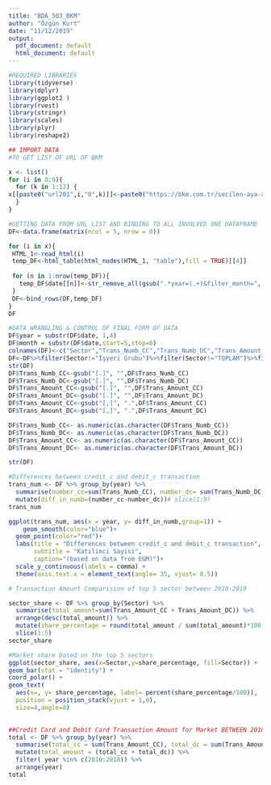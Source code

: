 ```yaml
---
title: "BDA_503_BKM"
author: "Özgün Kurt"
date: "11/12/2019"
output:
  pdf_document: default
  html_document: default
---
```



```r
#REQUIRED LIBRARIES
library(tidyverse)
library(dplyr)
library(ggplot2 )
library(rvest)
library(stringr)
library(scales)
library(plyr)
library(reshape2)
```

```r
## IMPORT DATA
#TO GET LIST OF URL OF BKM  

x <- list()
for (i in 0:9){
  for (k in 1:12) {
x[[paste0("url201",i,"0",k)]]<-paste0("https://bkm.com.tr/secilen-aya-ait-sektorel-gelisim/?filter_year=201",i,"&filter_month=",k,"&List=Listele")
  }
}
```


```r
#GETTING DATA FROM URL LIST AND BINDING TO ALL INVOLVED ONE DATAFRAME
DF<-data.frame(matrix(ncol = 5, nrow = 0))

for (i in x){
 HTML_1<-read_html(i) 
 temp_DF<-html_table(html_nodes(HTML_1, "table"),fill = TRUE)[[4]]
 
 for (n in 1:nrow(temp_DF)){
   temp_DF$date[[n]]<-str_remove_all(gsub(".*year=(.+)&filter_month=", "\\1", i),"[A-Z]|[a-z]|&|=")
 }
 DF<-bind_rows(DF,temp_DF)
}
DF
```

```r
#DATA WRANGLING & CONTROL OF FINAL FORM OF DATA
DF$year = substr(DF$date, 1,4)
DF$month = substr(DF$date,start=5,stop=6)
colnames(DF)<-c("Sector","Trans_Numb_CC","Trans_Numb_DC","Trans_Amount_CC","Trans_Amount_DC","date","year","month")
DF<-DF%>%filter(Sector!="İşyeri Grubu")%>%filter(Sector!="TOPLAM")%>%filter(Sector!="Lütfen listeyi görebilmek için yukarıdan tarih seçiniz.")
str(DF)
DF$Trans_Numb_CC<-gsub("[.]", "",DF$Trans_Numb_CC)
DF$Trans_Numb_DC<-gsub("[.]", "",DF$Trans_Numb_DC)
DF$Trans_Amount_CC<-gsub("[.]", "",DF$Trans_Amount_CC)
DF$Trans_Amount_DC<-gsub("[.]", "",DF$Trans_Amount_DC)
DF$Trans_Amount_CC<-gsub("[,]", ".",DF$Trans_Amount_CC)
DF$Trans_Amount_DC<-gsub("[,]", ".",DF$Trans_Amount_DC)

DF$Trans_Numb_CC<- as.numeric(as.character(DF$Trans_Numb_CC))
DF$Trans_Numb_DC<- as.numeric(as.character(DF$Trans_Numb_DC))
DF$Trans_Amount_CC<- as.numeric(as.character(DF$Trans_Amount_CC))
DF$Trans_Amount_DC<- as.numeric(as.character(DF$Trans_Amount_DC))

str(DF)

```










```r
#Differences between credit_c and debit_c transaction
trans_num <- DF %>% group_by(year) %>% 
  summarise(number_cc=sum(Trans_Numb_CC), number_dc= sum(Trans_Numb_DC)) %>%
  mutate(diff_in_numb=(number_cc-number_dc))# slice(1:9)
trans_num
```

```r
ggplot(trans_num, aes(x = year, y= diff_in_numb,group=1)) + 
    geom_smooth(color="blue")+
  geom_point(color="red")+
  labs(title = "Differences between credit_c and debit_c transaction", 
       subtitle = "Katilimci Sayisi", 
       caption="(based on data from EGM)")+
  scale_y_continuous(labels = comma) +
  theme(axis.text.x = element_text(angle= 35, vjust= 0.5))
```




```r
# Transaction Amount Comparision of top 5 sector between 2010-2019

sector_share <- DF %>% group_by(Sector) %>% 
  summarise(total_amount=sum(Trans_Amount_CC + Trans_Amount_DC)) %>%
  arrange(desc(total_amount)) %>%
  mutate(share_percentage = round(total_amount / sum(total_amount)*100,2)) %>%
  slice(1:5)
sector_share
```

```r
#Market share based on the top 5 sectors
ggplot(sector_share, aes(x=Sector,y=share_percentage, fill=Sector)) +
geom_bar(stat = "identity") +
coord_polar() +
geom_text(
  aes(x=, y= share_percentage, label= percent(share_percentage/100)), 
  position = position_stack(vjust = 1,8),
  size=4,angle=0)
  
```

```r
##Credit Card and Debit Card Transaction Amount for Market BETWEEN 2010-2018
total <- DF %>% group_by(year) %>% 
  summarise(total_cc = sum(Trans_Amount_CC), total_dc = sum(Trans_Amount_DC)) %>% 
  mutate(total_amount = (total_cc + total_dc)) %>% 
  filter( year %in% c(2010:2018)) %>%
  arrange(year)
total
```



